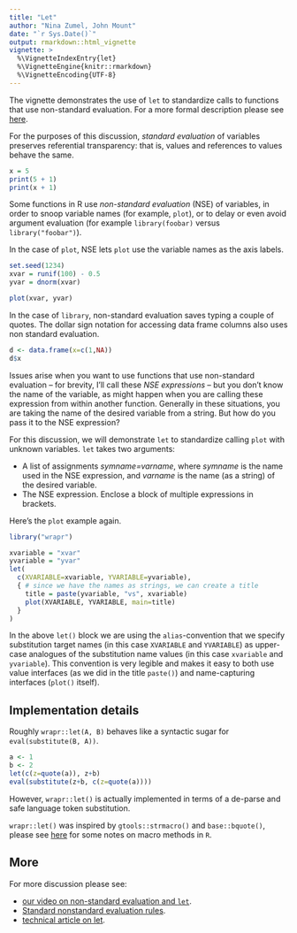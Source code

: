 ```yaml
---
title: "Let"
author: "Nina Zumel, John Mount"
date: "`r Sys.Date()`"
output: rmarkdown::html_vignette
vignette: >
  %\VignetteIndexEntry{let}
  %\VignetteEngine{knitr::rmarkdown}
  %\VignetteEncoding{UTF-8}
---
```


The vignette demonstrates the use of `let` to standardize calls to functions that use non-standard evaluation.  For a more formal description please see [here](https://github.com/WinVector/wrapr/blob/master/extras/wrapr_let.pdf).

For the purposes of this discussion, *standard evaluation* of variables preserves referential transparency: that is, values and references to values behave the same.

```r
x = 5
print(5 + 1)
print(x + 1)
```

Some functions in R use *non-standard evaluation* (NSE) of variables, in order to snoop variable names (for example, `plot`), or to delay or even avoid argument evaluation (for example `library(foobar)` versus `library("foobar")`).

In the case of `plot`, NSE lets `plot` use the variable names as the axis labels.

```r
set.seed(1234)
xvar = runif(100) - 0.5
yvar = dnorm(xvar)

plot(xvar, yvar) 
```

In the case of `library`, non-standard evaluation saves typing a couple of quotes. The dollar sign notation for accessing data frame columns also uses non standard evaluation.

```r
d <- data.frame(x=c(1,NA))
d$x
```

Issues arise when you want to use functions that use non-standard evaluation -- for brevity, I'll call these *NSE expressions* --  but you don't know the name of the variable, as might happen when you are calling these expression from within another function. Generally in these situations, you are taking the name of the desired variable from a string. But how do you pass it to the NSE expression?

For this discussion, we will demonstrate `let` to standardize calling `plot` with unknown variables.
`let` takes two arguments:

 * A list of assignments *symname=varname*, where *symname* is the name used in the NSE expression, and *varname* is the name (as a string) of the desired variable. 
 * The NSE expression. Enclose a block of multiple expressions in brackets.
 
Here's the `plot` example again.

```r
library("wrapr")

xvariable = "xvar"
yvariable = "yvar"
let(
  c(XVARIABLE=xvariable, YVARIABLE=yvariable),
  { # since we have the names as strings, we can create a title
    title = paste(yvariable, "vs", xvariable)
    plot(XVARIABLE, YVARIABLE, main=title)
  }
)
```

In the above `let()` block we are using the `alias`-convention that we specify substitution target names (in this case `XVARIABLE` and `YVARIABLE`) as upper-case analogues of the substitution name values (in this case `xvariable` and `yvariable`).  This convention is very legible and makes it easy to both use value interfaces (as we did in the title `paste()`) and name-capturing interfaces (`plot()` itself).

## Implementation details

Roughly `wrapr::let(A, B)` behaves like a syntactic sugar for `eval(substitute(B, A))`.


```r
a <- 1
b <- 2
let(c(z=quote(a)), z+b)
eval(substitute(z+b, c(z=quote(a))))
```

However, `wrapr::let()` is actually implemented in terms of a de-parse and safe language token substitution.

`wrapr::let()` was inspired by `gtools::strmacro()` and `base::bquote()`, please
see [here](https://github.com/WinVector/wrapr/blob/master/extras/bquote.md) for some notes on macro methods in `R`.


## More

For more discussion please see:

  * [our video on non-standard evaluation and `let`](https://youtu.be/iKLGxzzm9Hk?list=PLAKBwakacHbQp_Z66asDnjn-0qttTO-o9).
  * [Standard nonstandard evaluation rules](https://developer.r-project.org/nonstandard-eval.pdf).
  * [technical article on let](https://github.com/WinVector/wrapr/blob/master/extras/wrapr_let.pdf).


